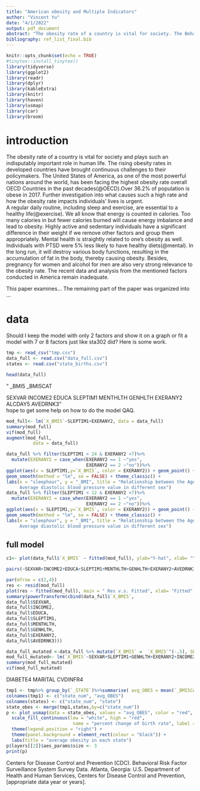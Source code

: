 ```yaml
---
title: "American obesity and Multiple Indicators"
author: "Vincent Yu"
date: "4/1/2022"
output: pdf_document
abstract: "The obesity rate of a country is vital for society. The Behavioral Risk Factor Surveillance System from CDC provide a valuable opportunity to analysis the obesity rate of American. The reason..., The effect of obesity..."
bibliography: ref_list_final.bib
---
```


```r
knitr::opts_chunk$set(echo = TRUE)
#tinytex::install_tinytex()
library(tidyverse)
library(ggplot2)
library(readr)
library(dplyr)
library(kableExtra)
library(knitr)
library(haven)
library(usmap)
library(car)
library(broom)
```
# introduction
The obesity rate of a country is vital for society and plays such an indisputably important role in human life. The rising obesity rates in developed countries have brought continuous challenges to their policymakers. The United States of America, as one of the most powerful nations around the world, has been facing the highest obesity rate overall OECD Countries in the past decades(@OECD).Over 36.2% of population is obese in 2017. Further investigation into what causes such a high rate and how the obesity rate impacts individuals’ lives is urgent.\
A regular daily routine, including sleep and exercise, are essential to a healthy life(@exercise). We all know that energy is counted in calories. Too many calories in but fewer calories burned will cause energy imbalance and lead to obesity. Highly active and sedentary individuals have a significant difference in their weight if we remove other factors and group them appropriately. Mental health is straightly related to one’s obesity as well. Individuals with PTSD were 5% less likely to have healthy diets(@mental). In the long run, it will destroy various body functions, resulting in the accumulation of fat in the body, thereby causing obesity. Besides, pregnancy for women and alcohol for men are also very strong relevance to the obesity rate. The recent data and analysis from the mentioned factors conducted in America remain inadequate.\ 

This paper examines...
The remaining part of the paper was organized into ...



\newpage
# data
Should I keep the model with only 2 factors and show it on a graph or fit a model with 7 or 8 factors just like sta302 did?
Here is some work.

```r
tmp <- read_csv("tmp.csv")
data_full <- read.csv("data_full.csv")
states <- read.csv("state_births.csv")
```
```r
head(data_full)
```




" _BMI5
 _BMI5CAT
 
SEXVAR
INCOME2
EDUCA
SLEPTIM1
MENTHLTH
GENHLTH
EXERANY2
ALCDAY5
AVEDRNK3" \
hope to get some help on how to do the model QAQ.\
```r
mod_full<- lm(`X_BMI5`~SLEPTIM1+EXERANY2, data = data_full)
summary(mod_full)
vif(mod_full)
augment(mod_full,
          data = data_full)
```
```r
 
data_full %>% filter(SLEPTIM1 < 24 & EXERANY2 <7)%>% 
  mutate(EXERANY2 = case_when(EXERANY2 == 1 ~"yes",
                              EXERANY2 == 2 ~"no"))%>%
ggplot(aes(x = SLEPTIM1,y=`X_BMI5`, color = EXERANY2)) + geom_point() +
geom_smooth(method = "lm", se = FALSE) + theme_classic() +
labs(x = "sleephour", y = "_BMI", title = "Relationship between the Age (in years) of respondent and
     Average diastolic blood pressure value in different sex")
data_full %>% filter(SLEPTIM1 < 12 & EXERANY2 <7)%>% 
  mutate(EXERANY2 = case_when(EXERANY2 == 1 ~"yes",
                              EXERANY2 == 2 ~"no"))%>%
ggplot(aes(x = SLEPTIM1,y=`X_BMI5`, color = EXERANY2)) + geom_point() +
geom_smooth(method = "lm", se = FALSE) + theme_classic() +
labs(x = "sleephour", y = "_BMI", title = "Relationship between the Age (in years) of respondent and
     Average diastolic blood pressure value in different sex")
```
## full model

```r
c1<- plot(data_full$`X_BMI5` ~ fitted(mod_full), ylab="Y-hat", xlab= "Y", main = "Y v.s. Y-hat")
```
```r
pairs(~SEXVAR+INCOME2+EDUCA+SLEPTIM1+MENTHLTH+GENHLTH+EXERANY2+AVEDRNK3, data = data_full)
```
```r
par(mfrow = c(2,4))
res <- resid(mod_full)
plot(res ~ fitted(mod_full), main = " Res v.s. Fitted", xlab= "Fitted", ylab= "res.")
summary(powerTransform(cbind(data_full$`X_BMI5`,
data_full$SEXVAR,
data_full$INCOME2,
data_full$EDUCA,
data_full$SLEPTIM1,
data_full$MENTHLTH,
data_full$GENHLTH,
data_full$EXERANY2,
data_full$AVEDRNK3)))
```
```r
data_full_mutated <-data_full %>% mutate(`X_BMI5` =  `X_BMI5`^(-.5), SEXVAR = SEXVAR^(-.5), INCOME2 = INCOME2^(-.33), EDUCA = EDUCA^(2), MENTHLTH = MENTHLTH^(0.66), GENHLTH = GENHLTH^(0.33), EXERANY2 = EXERANY2^(-8), AVEDRNK3 = AVEDRNK3^(-1))
mod_full_mutated<- lm(`X_BMI5`~SEXVAR+SLEPTIM1+GENHLTH+EXERANY2+INCOME2+EDUCA+MENTHLTH+AVEDRNK3, data = data_full_mutated)
summary(mod_full_mutated)
vif(mod_full_mutated)
```

DIABETE4
MARITAL
CVDINFR4\
```r
tmp1 <- tmp%>% group_by(`_STATE`)%>%summarise( avg_OBES = mean(`_BMI5CAT`))
colnames(tmp1) <- c("state_num", "avg_OBES")
colnames(states) <- c("state_num", "state")
state_obes <- merge(tmp1,states,by=c("state_num"))
p <- plot_usmap(data = state_obes, values = "avg_OBES", color = "red", labels=TRUE) + 
  scale_fill_continuous(low = "white", high = "red", 
                         name = "percent change of birth rate", label = scales::comma) + 
  theme(legend.position = "right") + 
  theme(panel.background = element_rect(colour = "black")) + 
  labs(title = "average obesity in each state")
p$layers[[2]]$aes_params$size <- 3
print(p)
```
Centers for Disease Control and Prevention (CDC). Behavioral Risk Factor Surveillance System Survey Data. Atlanta, Georgia: U.S. Department of Health and Human Services, Centers for Disease Control and Prevention, [appropriate data year or years].